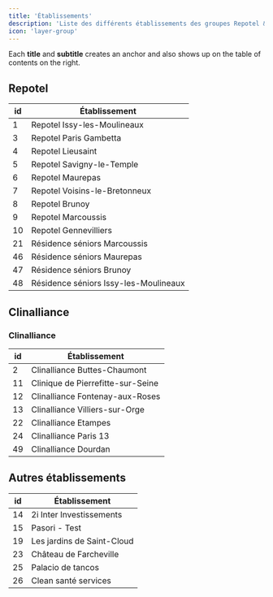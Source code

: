```yaml
---
title: 'Établissements'
description: 'Liste des différents établissements des groupes Repotel & Clinalliance'
icon: 'layer-group'
---
```


<Tip>

Each **title** and **subtitle** creates an anchor and also shows up on the table of contents on the right.

</Tip>

## Repotel

| id            | Établissement   |
| ------------- | ----------------- |
| 1     | Repotel Issy-les-Moulineaux |
| 3     | Repotel Paris Gambetta |
| 4     | Repotel Lieusaint |
| 5     | Repotel Savigny-le-Temple |
| 6     | Repotel Maurepas |
| 7     | Repotel Voisins-le-Bretonneux |
| 8     | Repotel Brunoy |
| 9     | Repotel Marcoussis |
| 10    | Repotel Gennevilliers |
| 21    | Résidence séniors Marcoussis |
| 46    | Résidence séniors Maurepas |
| 47    | Résidence séniors Brunoy |
| 48    | Résidence séniors Issy-les-Moulineaux |

## Clinalliance

### Clinalliance

| id            | Établissement   |
| ------------- | ----------------- |
| 2     | Clinalliance Buttes-Chaumont |
| 11    | Clinique de Pierrefitte-sur-Seine |
| 12    | Clinalliance Fontenay-aux-Roses |
| 13    | Clinalliance Villiers-sur-Orge |
| 22    | Clinalliance Etampes |
| 24    | Clinalliance Paris 13 |
| 49    | Clinalliance Dourdan |

## Autres établissements

| id            | Établissement   |
| ------------- | ----------------- |
| 14    | 2i Inter Investissements |
| 15    | Pasori - Test |
| 19    | Les jardins de Saint-Cloud |
| 23    | Château de Farcheville |
| 25    | Palacio de tancos |
| 26    | Clean santé services |